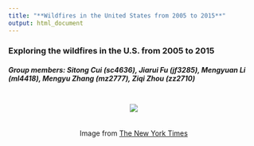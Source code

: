 ```yaml
---
title: "**Wildfires in the United States from 2005 to 2015**"
output: html_document
---
```


### Exploring the wildfires in the U.S. from 2005 to 2015

##### **Group members: Sitong Cui (sc4636), Jiarui Fu (jf3285), Mengyuan Li (ml4418), Mengyu Zhang (mz2777), Ziqi Zhou (zz2710)**


<center>

<img src = "images/wildfire.JPG" style = "padding:20px">

Image from [The New York Times](https://www.nytimes.com/2019/11/01/us/maria-fire-california.html)

</center>



